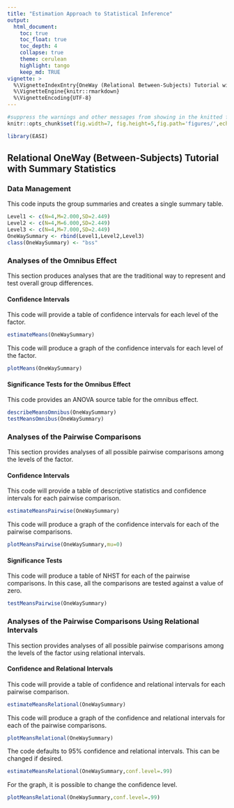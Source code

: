 ```yaml
---
title: "Estimation Approach to Statistical Inference"
output:
  html_document:
    toc: true
    toc_float: true
    toc_depth: 4
    collapse: true
    theme: cerulean
    highlight: tango
    keep_md: TRUE
vignette: >
  %\VignetteIndexEntry{OneWay (Relational Between-Subjects) Tutorial with Summary Statistics}
  %\VignetteEngine{knitr::rmarkdown}
  %\VignetteEncoding{UTF-8}
---
```


```r
#suppress the warnings and other messages from showing in the knitted file.
knitr::opts_chunk$set(fig.width=7, fig.height=5,fig.path='figures/',echo=TRUE,warning=FALSE,message=FALSE)
```

```r
library(EASI)
```

## Relational OneWay (Between-Subjects) Tutorial with Summary Statistics

### Data Management

This code inputs the group summaries and creates a single summary table.
```r
Level1 <- c(N=4,M=2.000,SD=2.449)
Level2 <- c(N=4,M=6.000,SD=2.449)
Level3 <- c(N=4,M=7.000,SD=2.449)
OneWaySummary <- rbind(Level1,Level2,Level3)
class(OneWaySummary) <- "bss"
```

### Analyses of the Omnibus Effect

This section produces analyses that are the traditional way to represent and test overall group differences.

#### Confidence Intervals

This code will provide a table of confidence intervals for each level of the factor.
```r
estimateMeans(OneWaySummary)
```

This code will produce a graph of the confidence intervals for each level of the factor.
```r
plotMeans(OneWaySummary)
```

#### Significance Tests for the Omnibus Effect

This code provides an ANOVA source table for the omnibus effect.
```r
describeMeansOmnibus(OneWaySummary)
testMeansOmnibus(OneWaySummary)
```

### Analyses of the Pairwise Comparisons

This section provides analyses of all possible pairwise comparisons among the levels of the factor.

#### Confidence Intervals

This code will provide a table of descriptive statistics and confidence intervals for each pairwise comparison.

```r
estimateMeansPairwise(OneWaySummary)
```

This code will produce a graph of the confidence intervals for each of the pairwise comparisons.
```r
plotMeansPairwise(OneWaySummary,mu=0)
```

#### Significance Tests

This code will produce a table of NHST for each of the pairwise comparisons. In this case, all the comparisons are tested against a value of zero.
```r
testMeansPairwise(OneWaySummary)
```

### Analyses of the Pairwise Comparisons Using Relational Intervals

This section provides analyses of all possible pairwise comparisons among the levels of the factor using relational intervals.

#### Confidence and Relational Intervals

This code will provide a table of confidence and relational intervals for each pairwise comparison.
```r
estimateMeansRelational(OneWaySummary)
```

This code will produce a graph of the confidence and relational intervals for each of the pairwise comparisons.
```r
plotMeansRelational(OneWaySummary)
```

The code defaults to 95% confidence and relational intervals. This can be changed if desired.
```r
estimateMeansRelational(OneWaySummary,conf.level=.99)
```

For the graph, it is possible to change the confidence level.
```r
plotMeansRelational(OneWaySummary,conf.level=.99)
```
